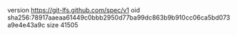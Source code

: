 version https://git-lfs.github.com/spec/v1
oid sha256:78917aaeaa61449c0bbb2950d77ba99dc863b9b910cc06ca5bd073a9e4e43a9c
size 41505
